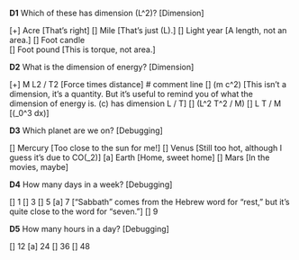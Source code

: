 **D1** Which of these has dimension \(L^2\)? [Dimension]

[+] Acre [That's right]
[] Mile  [That's just \(L\).]
[] Light year  [A length, not an area.]
[] Foot candle  
[] Foot pound  [This is torque, not area.]

**D2** What is the dimension of energy? [Dimension]

[+] M L2 / T2  [Force times distance]
# comment line
[] \(m c^2\)  [This isn't a dimension, it's a quantity. But it's useful to remind you of what the dimension of energy is. \(c\) has dimension L / T]
[] \(L^2 T^2 / M\) 
[] L T / M [\(\int_0^3 dx\)]

**D3** Which planet are we on? [Debugging]

[] Mercury  [Too close to the sun for me!]
[] Venus [Still too hot, although I guess it's due to CO\(_2\)]
[a] Earth [Home, sweet home]
[] Mars [In the movies, maybe]

**D4** How many days in a week? [Debugging]

[] 1 
[] 3 
[] 5 
[a] 7 ["Sabbath" comes from the Hebrew word for "rest," but it's quite close to the word for "seven."]
[] 9

**D5** How many hours in a day? [Debugging]

[] 12
[a] 24
[] 36
[] 48

